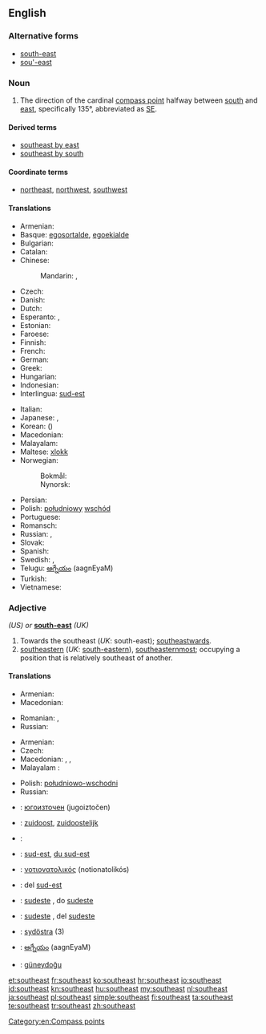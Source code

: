 {{wikipedia|dab=southeast}}
==English==

===Alternative forms===
* [[south-east]]
* [[sou'-east]]

===Noun===
{{en-noun}}

# The direction of the cardinal [[compass point]] halfway between [[south]] and [[east]], specifically 135°, abbreviated as [[SE]].

====Derived terms====
* [[southeast by east]]
* [[southeast by south]]

====Coordinate terms====
* {{sense|compass point}} [[northeast]], [[northwest]], [[southwest]]

====Translations====
{{trans-top|compass point}}
* Armenian: {{t-|hy|հարավ-արևելք|tr=harav-arevelk’|sc=Armn}}
* Basque: [[egosortalde]], [[egoekialde]]
* Bulgarian: {{t-|bg|югоизток|m|tr=jugoíztok|sc=Cyrl}}
* Catalan: {{t-|ca|sud-est|m}}
* Chinese:
*: Mandarin: {{t|cmn|東南|sc=Hani}}, {{t|cmn|东南|tr=dōngnán|sc=Hani}}
* Czech: {{t+|cs|jihovýchod|m}}
* Danish: {{t-|da|sydøst}}
* Dutch: {{t+|nl|zuidoosten|n}}
* Esperanto: {{t-|eo|sudoriento}}, {{t-|eo|sudeosto}}
* Estonian: {{t-|et|kagu}}
* Faroese: {{t-|fo|landsynningur|m}}
* Finnish: {{t+|fi|kaakko}}
* French: {{t+|fr|sud-est|m}}
* German: {{t+|de|Südosten|m}}
* Greek: {{t+|el|νοτιοανατολικά|tr=notioanatoliká|sc=Grek}}
* Hungarian: {{t+|hu|délkelet}}
* Indonesian: {{t+|id|tenggara}}
* Interlingua: [[sud-est]]
{{trans-mid}}
* Italian: {{t-|it|sud est|m}}
* Japanese: {{t+|ja|南東|tr=なんとう, nantō|sc=Jpan}}, {{qualifier|less common}} {{t+|ja|東南|tr=とうなん, tōnan|sc=Jpan}}
* Korean: {{t+|ko|남동|tr=namdong|sc=Kore}} ({{t+|ko|南東|sc=Kore}})
* Macedonian: {{t-|mk|југоисток|m|tr=jugoístok}}
* Malayalam: {{t-|ml|തെക്കുകിഴക്ക്}}
* Maltese: [[xlokk]]
* Norwegian:
*: Bokmål: {{t-|nb|sørøst}}
*: Nynorsk: {{t-|nn|søraust}}
* Persian: {{t-|fa|جنوب شرقی|tr=jonub-e šarqi}}
* Polish: [[południowy]] [[wschód]] {{m}}
* Portuguese: {{t+|pt|sudeste|m}}
* Romansch: {{t-|rm|sidost}}
* Russian: {{t+|ru|юго-восток|m|tr=júgo-vostók}}, {{t+|ru|зюйд-ост|m|tr=zjujd-óst}} {{qualifier|wind, nautical}}
* Slovak: {{t-|sk|juhovýchod|m}}
* Spanish: {{t-|es|sureste|m}}
* Swedish: {{t-|sv|sydost}}, {{t-|sv|sydöst}}
* Telugu: [[ఆగ్నేయం]] (aagnEyaM)
* Turkish: {{t+|tr|güneydoğu}}
* Vietnamese: {{t-|vi|phía đông nam}}
{{trans-bottom}}

===Adjective===
{{head|en|adjective}} ''(US) or'' '''[[south-east]]''' ''(UK)''

# Towards the southeast (''UK'': south-east); [[southeastwards]].
# [[southeastern]] (''UK'': [[south-eastern]]), [[southeasternmost]]; occupying a position that is relatively southeast of another.

====Translations====
{{trans-top|Towards the southeast}}
* Armenian: {{t-|hy|հարավարևելյան|tr=haravarevelyan|sc=Armn}}
* Macedonian: {{t-|mk|југоисточно|tr=jugoístočno}}
{{trans-mid}}
* Romanian: {{t-|ro|sudestic}}, {{t-|ro|de sud-est}}
* Russian: {{t+|ru|юго-восточный|tr=júgo-vostóčnyj}}
{{trans-bottom}}

{{trans-top|southeastern}}
* Armenian: {{t-|hy|հարավարևելյան|tr=haravarevelyan|sc=Armn}}
* Czech: {{t+|cs|jihovýchodní}}
* Macedonian: {{t-|mk|југоисточен|m|tr=jugoístočen}},  {{t-|mk|југоисточна|f|tr=jugoístočna}},  {{t-|mk|југоисточно|n|tr=jugoístočno}}
* Malayalam : {{t-|ml|തെക്കുകിഴക്കൻ}}
{{trans-mid}}
* Polish: [[południowo-wschodni]] {{m}}
* Russian: {{t+|ru|юго-восточный|tr=júgo-vostóčnyj}}
{{trans-bottom}}

{{checktrans-top}}
* {{ttbc|bg}}: [[югоизточен]] (jugoiztočen) {{m}}
* {{ttbc|nl}}: [[zuidoost]], [[zuidoostelijk]]
* {{ttbc|eo}}: {{t-|eo|sudesta}}
* {{ttbc|fr}}: [[sud-est]], [[du sud-est]]
* {{ttbc|el}}: [[νοτιονατολικός]] (notionatolikós)
* {{ttbc|ia}}: del [[sud-est]]
{{trans-mid}}
* {{ttbc|pt}}: [[sudeste]] {{m}} {{f}}, do [[sudeste]]
* {{ttbc|es}}: [[sudeste]] {{m}} {{f}}, del [[sudeste]]
* {{ttbc|sv}}: [[sydöstra]] (3)
* {{ttbc|te}}: [[ఆగ్నేయం]] (aagnEyaM)
* {{ttbc|tr}}: [[güneydoğu]]
{{trans-bottom}}

[[Category:en:Compass points]]

[[et:southeast]]
[[fr:southeast]]
[[ko:southeast]]
[[hr:southeast]]
[[io:southeast]]
[[id:southeast]]
[[kn:southeast]]
[[hu:southeast]]
[[my:southeast]]
[[nl:southeast]]
[[ja:southeast]]
[[pl:southeast]]
[[simple:southeast]]
[[fi:southeast]]
[[ta:southeast]]
[[te:southeast]]
[[tr:southeast]]
[[zh:southeast]]